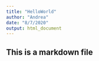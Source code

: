 ```yaml
---
title: "HelloWorld"
author: "Andrea"
date: "8/7/2020"
output: html_document
---
```


## This is a markdown file